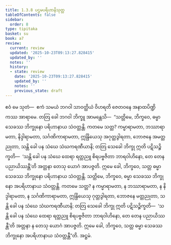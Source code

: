 ```yaml
---
title: 1.3.8 ပဌမပရိဟာနိသုတ္တ
tableOfContents: false
sidebar:
  order: 8
type: tipitaka
basket: su
book: a7
review:
  current: review
  updated: '2025-10-23T09:13:27.828415'
  updated_by: ''
  notes: ''
  history:
  - state: review
    date: '2025-10-23T09:13:27.828415'
    updated_by: ''
    notes: ''
    previous_state: draft
---
```



<ReviewStatus review={frontmatter.review} showDetails={true} />

<HypothesisAnnotation frontmatter={frontmatter} />

<DynamicBreadcrumb />

<Division number="28" book="a7" e="ch" v="16" p="415">

<Paragraph number="145" book="a7">
ဧဝံ မေ သုတံ—  ဧကံ သမယံ ဘဂဝါ သာဝတ္ထိယံ ဝိဟရတိ ဇေတဝနေ အနာထပိဏ္ဍိကဿ အာရာမေ. တတြ ခေါ ဘဂဝါ ဘိက္ခူ အာမန္တေသိ—  “သတ္တိမေ, ဘိက္ခဝေ, ဓမ္မာ သေခဿ ဘိက္ခုနော ပရိဟာနာယ သံဝတ္တန္တိ. ကတမေ သတ္တ? ကမ္မာရာမတာ, ဘဿာရာမတာ, နိဒ္ဒါရာမတာ, သင်္ဂဏိကာရာမတာ, ဣန္ဒြိယေသု အဂုတ္တဒွါရတာ, ဘောဇနေ အမတ္တညုတာ, သန္တိ ခေါ ပန သံဃေ သံဃကရဏီယာနိ; တတြ သေခေါ ဘိက္ခု ဣတိ ပဋိသဉ္စိက္ခတိ—  ‘သန္တိ ခေါ ပန သံဃေ ထေရာ ရတ္တညူ စိရပဗ္ဗဇိတာ ဘာရဝါဟိနော, တေ တေန ပညာယိဿန္တီ’တိ အတ္တနာ တေသု ယောဂံ အာပဇ္ဇတိ. ဣမေ ခေါ, ဘိက္ခဝေ, သတ္တ ဓမ္မာ သေခဿ ဘိက္ခုနော ပရိဟာနာယ သံဝတ္တန္တိ.
</Paragraph>

<Paragraph number="146" book="a7">
သတ္တိမေ, ဘိက္ခဝေ, ဓမ္မာ သေခဿ ဘိက္ခုနော အပရိဟာနာယ သံဝတ္တန္တိ. ကတမေ သတ္တ? န ကမ္မာရာမတာ, န ဘဿာရာမတာ, န နိဒ္ဒါရာမတာ, န သင်္ဂဏိကာရာမတာ, ဣန္ဒြိယေသု ဂုတ္တဒွါရတာ, ဘောဇနေ မတ္တညုတာ, သန္တိ ခေါ ပန သံဃေ သံဃကရဏီယာနိ; တတြ သေခေါ ဘိက္ခု ဣတိ ပဋိသဉ္စိက္ခတိ—  ‘သန္တိ ခေါ ပန သံဃေ ထေရာ ရတ္တညူ စိရပဗ္ဗဇိတာ ဘာရဝါဟိနော, တေ တေန ပညာယိဿန္တီ’တိ အတ္တနာ န တေသု ယောဂံ အာပဇ္ဇတိ. ဣမေ ခေါ, ဘိက္ခဝေ, သတ္တ ဓမ္မာ သေခဿ ဘိက္ခုနော အပရိဟာနာယ သံဝတ္တန္တီ”တိ.

</Paragraph>
</Division>

<Paragraph number="147" type="center" book="a7">
အဋ္ဌမံ.
</Paragraph>